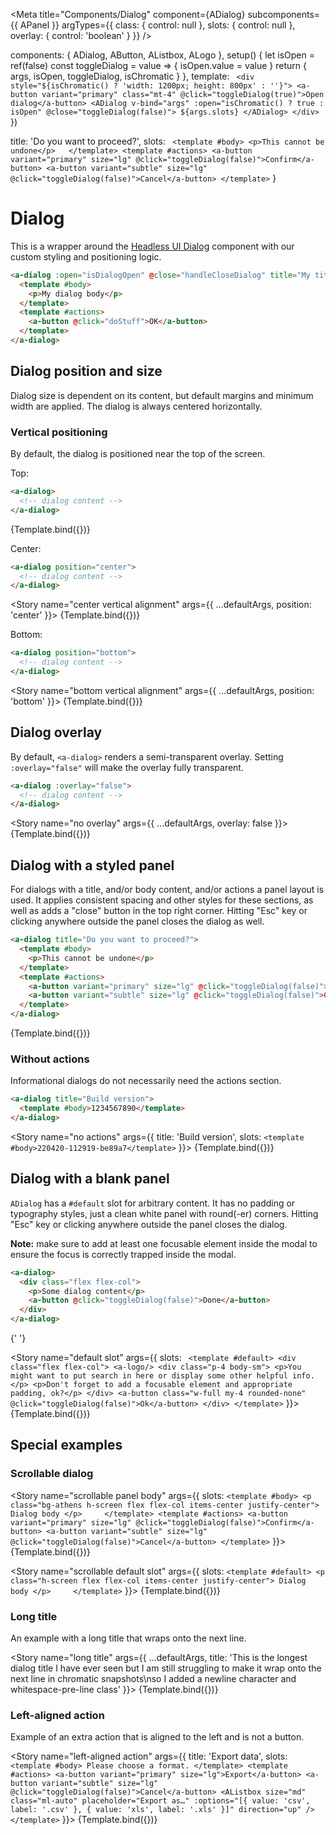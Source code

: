 
<Meta
  title="Components/Dialog"
  component={ADialog}
  subcomponents={{ APanel }}
  argTypes={{
    class: {
      control: null
    },
    slots: {
      control: null
    },
    overlay: {
      control: 'boolean'
    }
  }}
/>

  components: { ADialog, AButton, AListbox, ALogo },
  setup() {
    let isOpen = ref(false)
    const toggleDialog = value => {
      isOpen.value = value
    }
    return {
      args,
      isOpen,
      toggleDialog,
      isChromatic
    }
  },
  template: `
		<div style="${isChromatic() ? 'width: 1200px; height: 800px' : ''}">
        <a-button variant="primary" class="mt-4" @click="toggleDialog(true)">Open dialog</a-button>
        <ADialog v-bind="args" :open="isChromatic() ? true : isOpen" @close="toggleDialog(false)">
            ${args.slots}
        </ADialog>
		</div>`
})

  title: 'Do you want to proceed?',
  slots: ` 
    <template #body>
      <p>This cannot be undone</p>	
    </template>
    <template #actions>
      <a-button variant="primary" size="lg" @click="toggleDialog(false)">Confirm</a-button>
      <a-button variant="subtle" size="lg" @click="toggleDialog(false)">Cancel</a-button>
    </template>
  `
}

# Dialog

This is a wrapper around the [Headless UI Dialog](https://headlessui.dev/vue/dialog) component with our custom styling and positioning logic.

```html
<a-dialog :open="isDialogOpen" @close="handleCloseDialog" title="My title">
  <template #body>
    <p>My dialog body</p>
  </template>
  <template #actions>
    <a-button @click="doStuff">OK</a-button>
  </template>
</a-dialog>
```

<ArgsTable of={ADialog} />

## Dialog position and size

Dialog size is dependent on its content, but default margins and minimum width are applied.
The dialog is always centered horizontally.

### Vertical positioning

By default, the dialog is positioned near the top of the screen.

Top:

```html
<a-dialog>
  <!-- dialog content -->
</a-dialog>
```

<Story name="top vertical alignment" args={defaultArgs}>
  {Template.bind({})}
</Story>

Center:

```html
<a-dialog position="center">
  <!-- dialog content -->
</a-dialog>
```

<Story
  name="center vertical alignment"
  args={{
    ...defaultArgs,
    position: 'center'
  }}>
  {Template.bind({})}
</Story>

Bottom:

```html
<a-dialog position="bottom">
  <!-- dialog content -->
</a-dialog>
```

<Story
  name="bottom vertical alignment"
  args={{
    ...defaultArgs,
    position: 'bottom'
  }}>
  {Template.bind({})}
</Story>

## Dialog overlay

By default, `<a-dialog>` renders a semi-transparent overlay.
Setting `:overlay="false"` will make the overlay fully transparent.

```html
<a-dialog :overlay="false">
  <!-- dialog content -->
</a-dialog>
```

<Story
  name="no overlay"
  args={{
    ...defaultArgs,
    overlay: false
  }}>
  {Template.bind({})}
</Story>

## Dialog with a styled panel

For dialogs with a title, and/or body content, and/or actions a panel layout is used.
It applies consistent spacing and other styles for these sections, as well as adds a "close" button in the top right corner.
Hitting "Esc" key or clicking anywhere outside the panel closes the dialog as well.

```html
<a-dialog title="Do you want to proceed?">
  <template #body>
    <p>This cannot be undone</p>
  </template>
  <template #actions>
    <a-button variant="primary" size="lg" @click="toggleDialog(false)">Confirm</a-button>
    <a-button variant="subtle" size="lg" @click="toggleDialog(false)">Cancel</a-button>
  </template>
</a-dialog>
```

<Story name="title and actions" args={defaultArgs}>
  {Template.bind({})}
</Story>

### Without actions

Informational dialogs do not necessarily need the actions section.

```html
<a-dialog title="Build version">
  <template #body>1234567890</template>
</a-dialog>
```

<Story
  name="no actions"
  args={{
    title: 'Build version',
    slots: `<template #body>220420-112919-be89a7</template>`
  }}>
  {Template.bind({})}
</Story>

## Dialog with a blank panel

`ADialog` has a `#default` slot for arbitrary content.
It has no padding or typography styles, just a clean white panel with round(-er) corners.
Hitting "Esc" key or clicking anywhere outside the panel closes the dialog.

**Note:** make sure to add at least one focusable element inside the modal
to ensure the focus is correctly trapped inside the modal.

```html
<a-dialog>
  <div class="flex flex-col">
    <p>Some dialog content</p>
    <a-button @click="toggleDialog(false)">Done</a-button>
  </div>
</a-dialog>
```

{' '}

<Story
  name="default slot"
  args={{
    slots: `
      <template #default>
        <div class="flex flex-col">
          <a-logo/>
          <div class="p-4 body-sm">
            <p>You might want to put search in here or display some other helpful info.</p>
            <p>Don't forget to add a focusable element and appropriate padding, ok?</p>
          </div>
          <a-button class="w-full my-4 rounded-none" @click="toggleDialog(false)">Ok</a-button>
        </div>
      </template>`
  }}>
  {Template.bind({})}
</Story>

## Special examples

### Scrollable dialog

<Story
  name="scrollable panel body"
  args={{
    slots: `
      <template #body>
        <p 
          class="bg-athens h-screen flex flex-col items-center justify-center">
          Dialog body
        </p>	
      </template>
      <template #actions>
        <a-button variant="primary" size="lg" @click="toggleDialog(false)">Confirm</a-button>
        <a-button variant="subtle" size="lg" @click="toggleDialog(false)">Cancel</a-button>
      </template>
    `
  }}>
  {Template.bind({})}
</Story>

<Story
  name="scrollable default slot"
  args={{
    slots: `
      <template #default>
        <p 
          class="h-screen flex flex-col items-center justify-center">
          Dialog body
        </p>	
      </template>
    `
  }}>
  {Template.bind({})}
</Story>

### Long title

An example with a long title that wraps onto the next line.

<Story
  name="long title"
  args={{
    ...defaultArgs,
    title:
      'This is the longest dialog title I have ever seen but I am still struggling to make it wrap onto the next line in chromatic snapshots\nso I added a newline character and whitespace-pre-line class'
  }}>
  {Template.bind({})}
</Story>

### Left-aligned action

Example of an extra action that is aligned to the left and is not a button.

<Story
  name="left-aligned action"
  args={{
    title: 'Export data',
    slots: `
      <template #body>
        Please choose a format.
      </template>
      <template #actions>
        <a-button variant="primary" size="lg">Export</a-button>
        <a-button variant="subtle" size="lg" @click="toggleDialog(false)">Cancel</a-button>
        <AListbox
          size="md"
          class="ml-auto"
          placeholder="Export as…"
          :options="[{ value: 'csv', label: '.csv' }, { value: 'xls', label: '.xls' }]"
          direction="up" />
      </template>`
  }}>
  {Template.bind({})}
</Story>
